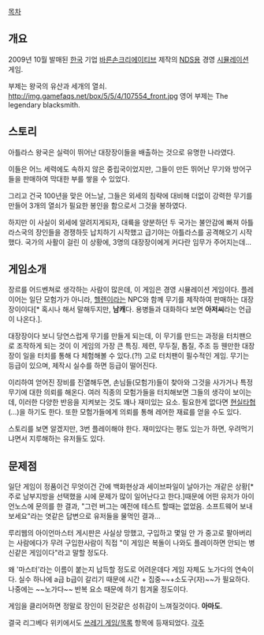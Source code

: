 [[목차]]

== 개요 ==
2009년 10월 발매된 [[한국]] 기업 [[바른손]]크리에이티브 제작의 [[NDS]]용 경영 [[시뮬레이션]] 게임.

부제는 왕국의 유산과 세개의 열쇠. 
http://img.gamefaqs.net/box/5/5/4/107554_front.jpg
영어 부제는 The legendary blacksmith.
== 스토리 ==
아틀라스 왕국은 실력이 뛰어난 대장장이들을 배출하는 것으로 유명한 나라였다. 

이들은 어느 세력에도 속하지 않은 중립국이었지만, 그들이 만든 뛰어난 무기와 방어구들을 판매하여 막대한 부를 쌓을 수 있었다.

그리고 건국 100년을 맞은 어느날, 그들은 외세의 침략에 대비해 더없이 강력한 무기를 만들어 3개의 열쇠가 필요한 봉인을 함으로서 그것을 봉하였다.

하지만 이 사실이 외세에 알려지게되자, 대륙을 양분하던 두 국가는 불안감에 빠져 아틀라스국의 장인들을 경쟁하듯 납치하기 시작했고 급기야는 아틀라스를 공격해오기 시작했다. 국가의 사활이 걸린 이 상황에, 3명의 대장장이에게 커다란 임무가 주어지는데...
== 게임소개 ==
장르를 어드벤쳐로 생각하는 사람이 많은데, 이 게임은 경영 시뮬레이션 게임이다. 플레이어는 일단 모험가가 아니라, [[헬렌]]이라는 NPC와 함께 무기를 제작하여 판매하는 대장장이이다[* 혹시나 해서 말해두지만, '''남캐'''다. 용병들과 대화하다 보면 '''아저씨'''라는 언급이 나온다.].

대장장이다 보니 당연스럽게 무기를 만들게 되는데, 이 무기를 만드는 과정을 터치팬으로 조작하게 되는 것이 이 게임의 가장 큰 특징. 제련, 무두질, 톱질, 주조 등 웬만한 대장장이 일을 터치를 통해 다 체험해볼 수 있다.(?!) 고로 터치팬이 필수적인 게임. 무기는 등급이 있으며, 제작시 실수를 하면 등급이 떨어진다.

이리하여 얻어진 장비를 진열해두면, 손님들(모험가)들이 찾아와 그것을 사가거나 특정 무기에 대한 의뢰를 해온다. 여러 직종의 모험가들을 터치해보면 그들의 생각이 보이는데, 이러한 다양한 반응을 지켜보는 것도 꽤나 재미있는 요소. 필요한게 없다면 [[현실타협]](...)을 하기도 한다. 또한 모험가들에게 의뢰를 통해 레어한 재료를 얻을 수도 있다.

스토리를 보면 알겠지만, 3번 플레이해야 한다. 재미있다는 평도 있는가 하면, 우려먹기냐면서 지루해하는 유저들도 있다.
== 문제점 ==
일단 게임이 정품이건 무엇이건 간에 백화현상과 세이브파일이 날아가는 개같은 상황[* 주로 남부지방을 선택했을 시에 문제가 많이 일어난다고 한다.]때문에 어떤 유저가 아이언노스에 문의를 한 결과, "그런 버그는 예전에 테스트 할때는 없었음. 소프트웨어 보내보세요"라는 엿같은 답변으로 유저들을 물먹인 결과...

루리웹의 아이언마스터 게시판은 사실상 망했고, 구입하고 몇일 안 가 중고로 팔아버리는 사람에다가 무려 구입한사람이 직접 "이 게임은 복돌이 나와도 플레이하면 안되는 병신같은 게임이다"라고 말할 정도다.

왜 '마스터'라는 이름이 붙는지 납득할 정도로 어려운데다 게임 자체도 노가다의 연속이다. 실수 하나에 a급 b급이 갈리기 때문에 시간 + 집중~~+소도구(자)~~가 필요하다. 나중에는 ~~노가다~~ 반복 요소 때문에 하기 힘겨울 정도이다.

게임을 클리어하면 정말로 장인이 된것같은 성취감이 느껴질것이다. '''아마도'''.

결국 리그베다 위키에서도 [[쓰레기 게임/목록]] 항목에 등재되었다.
[[각주]]
